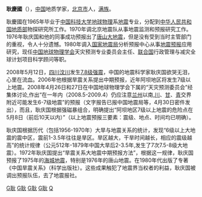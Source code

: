 {{noteTA
|G1=地震
}}
{{POV|time=2010-06-01T03:10:47+00:00}}
'''耿慶國'''（{{bd|1941年|1月|catIdx=G耿}}），[[中国|中国]]地质学家，[[北京市|北京市]]人，[[满族|满族]]。

耿慶國在1965年毕业于[[中国科学技术大学|中国科技大学]][[地球物理|地球物理]]系[[地震|地震]]专业，分配到[[中华人民共和国地质部|中华人民共和国地质部]]物探研究所工作。1970年调北京地震队从事地震监测和预报研究工作。1976年耿庆国和他的同事成功预报出了[[唐山大地震|唐山大地震]]，但是没有受到当时主管部门的重视，令人十分遗憾。1980年调入[[中国地震局|国家地震局]]分析预报中心从事[[地震预报|地震预报]]应用研究，现任[[中国地球物理学会|中国地球物理学会]]天灾预测专业委员会主任、[[联合国|联合国]]行政管理与减灾全球计划项目科学顾问等职。

2008年5月12日，[[四川|四川]][[汶川|汶川]]发生[[汶川大地震|7.8级强震]]，中国的地震科学家耿庆国欲哭无泪，心里在流血。2006年他根据旱震关系提出中期预报，近年阿坝地区将发生7级以上地震。2008年4月26日和27日在中国地球物理学会下属的“天灾预测委员会”经集体讨论,作出“在一年内（2008.5-2009.4）仍应注意[[兰州|兰州]]以南,[[四川|川]]、[[甘肅|甘]]、[[青海|青]]交界附近可能发生6-7级地震”的预报（文字报告已报中国地震局等，4月30日密件发出），而且，耿庆国根据强磁暴组合，明确提出“阿坝地区7级以上地震的危险点在5月8日（前后10天以内）”（以上地震预报三要素：震级、地点、时间均已明确）。

耿庆国根据历代（包括1956-1970年）大旱与地震关系的统计，发现“6级以上大地震的震中区，震前1-3.5年往往是旱区。旱区越大，干旱时间越长，相应的震级越高”的统计规律（公元512年-1879年中国大旱后2-3.5年,发生了7次7.5-8级大地震）。1972年耿庆国提出“旱震关系大地震中期预报方法”，根据这一规律，耿庆国预报了1975年的[[海城地震|海城地震]]，特别是1976年的唐山地震。在1980年代出版了专著《中国旱震关系》（科学出版社）。这些成果触犯了地震界当权者的利益，耿庆国被调出预报队伍，去了地震报社。 


{{China-scientist-stub}}

[[Category:中国科学技术大学校友|G耿]]
[[Category:中華人民共和國地質學家|G耿]]
[[Category:北京人|G耿]]
[[Category:满族人|G耿]]
[[Category:耿姓|Q]]
